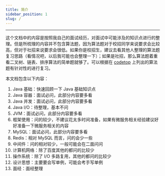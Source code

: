 ```yaml
---
title: 简介
sidebar_position: 1
slug: /
---
```


----

这个文档中的内容是按照我自己的面试经历，对面试中可能涉及的知识点进行的整理。但是所梳理的内容并不包含算法题，因为算法题对于校招同学来说要求会比较高，但对于社招来说要求会很低。如果你是校招生，建议去看其他人整理的算法题复习思路（看情况吧，以后我可能也会整理一下）；如果是社招，那么算法题着重看二叉树、链表、排序算法的简单题就够了。可以根据在 [codetop](https://codetop.cc/#/home) 上列出的算法题有针对性的进行复习。

本文档包含以下内容：

1. Java 基础：快速回顾一下 Java 基础知识点
2. Java 容器：面试必问，此部分内容要多看
3. Java 并发：面试必问，此部分内容要多看
4. Java I/O：待整理，基本不问
5. JVM：面试必问，此部分内容要多看
6. 框架使用：问的较少，不建议花太多时间准备，如果有微服务相关经验建议好好准备一下微服务相关的内容
7. MySQL：面试必问，此部分内容要多看
8. Redis：相对 MySQL 而言，问的会少一些
9. 中间件：问的相对较少，一般可能会在二面问问
10. 计算机网络：除了百度其他的都问的比较少
11. 操作系统：除了 I/O 多路复用，其他的都问的比较少
12. 设计思想：主要要会写单例，可能会考手写单例
13. 面经：面经整理

